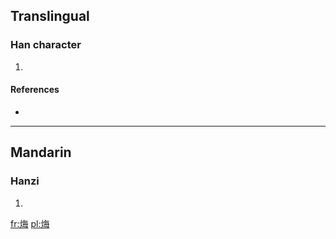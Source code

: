 ==Translingual==

===Han character===
{{Han char|rn=86|rad=火|as=07|sn=11|four=9885<sub>7</sub>|canj=火人田卜 (FOWY)}}

# {{defn|Han|sort=火07}}

====References====
* {{Han ref|kx=0671.200|dkj=19048|dj=1080.150|hdz=32204.180|uh=70F8|ud=28920|bh=D657|bd=54871}}

----

==Mandarin==

===Hanzi===
{{cmn-hanzi|pin=[[hǎi]] ([[hai3]])|wg=hai<sup>3</sup>}}

# {{defn|Mandarin|sort=火07}}

[[fr:烸]]
[[pl:烸]]